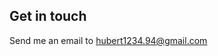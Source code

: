 ## Get in touch

Send me an email to <a href = "mailto: hubert1234.94@gmail.com">hubert1234.94@gmail.com</a>

        

